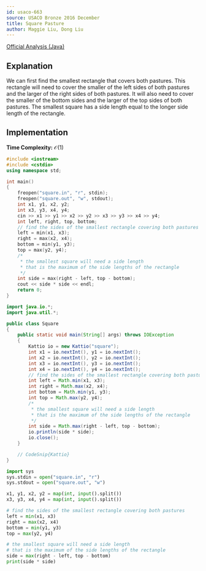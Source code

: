 ---
id: usaco-663
source: USACO Bronze 2016 December
title: Square Pasture
author: Maggie Liu, Dong Liu
---

[Official Analysis (Java)](http://www.usaco.org/current/data/sol_square_bronze_dec16.html)

## Explanation

We can first find the smallest rectangle that covers both pastures. This
rectangle will need to cover the smaller of the left sides of both pastures and
the larger of the right sides of both pastures. It will also need to cover the
smaller of the bottom sides and the larger of the top sides of both pastures.
The smallest square has a side length equal to the longer side length of the
rectangle.

## Implementation

**Time Complexity:** $\mathcal{O}(1)$

<LanguageSection>

<CPPSection>

```cpp
#include <iostream>
#include <cstdio>
using namespace std;

int main()
{
	freopen("square.in", "r", stdin);
	freopen("square.out", "w", stdout);
	int x1, y1, x2, y2;
	int x3, y3, x4, y4;
	cin >> x1 >> y1 >> x2 >> y2 >> x3 >> y3 >> x4 >> y4;
	int left, right, top, bottom;
	// find the sides of the smallest rectangle covering both pastures
	left = min(x1, x3);
	right = max(x2, x4);
	bottom = min(y1, y3);
	top = max(y2, y4);
	/*
	 * the smallest square will need a side length
	 * that is the maximum of the side lengths of the rectangle
	 */
	int side = max(right - left, top - bottom);
	cout << side * side << endl;
	return 0;
}

```

</CPPSection>

<JavaSection>

```java
import java.io.*;
import java.util.*;

public class Square
{
	public static void main(String[] args) throws IOException
	{
		Kattio io = new Kattio("square");
		int x1 = io.nextInt(), y1 = io.nextInt();
		int x2 = io.nextInt(), y2 = io.nextInt();
		int x3 = io.nextInt(), y3 = io.nextInt();
		int x4 = io.nextInt(), y4 = io.nextInt();
		// find the sides of the smallest rectangle covering both pastures
		int left = Math.min(x1, x3);
		int right = Math.max(x2, x4);
		int bottom = Math.min(y1, y3);
		int top = Math.max(y2, y4);
		/*
		 * the smallest square will need a side length
		 * that is the maximum of the side lengths of the rectangle
		 */
		int side = Math.max(right - left, top - bottom);
		io.println(side * side);
		io.close();
	}

	// CodeSnip{Kattio}
}
```

</JavaSection>

<PySection>

```py
import sys
sys.stdin = open("square.in", "r")
sys.stdout = open("square.out", "w")

x1, y1, x2, y2 = map(int, input().split())
x3, y3, x4, y4 = map(int, input().split())

# find the sides of the smallest rectangle covering both pastures
left = min(x1, x3)
right = max(x2, x4)
bottom = min(y1, y3)
top = max(y2, y4)

# the smallest square will need a side length
# that is the maximum of the side lengths of the rectangle
side = max(right - left, top - bottom)
print(side * side)
```

</PySection>

</LanguageSection>

